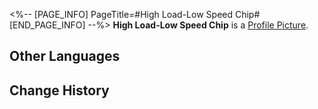 <%-- [PAGE_INFO]
PageTitle=#High Load-Low Speed Chip#
[END_PAGE_INFO] --%>
{{Item Infobox
|id          = 250209
|image       = Item High Load-Low Speed Chip.png
|type        = Expansion Chip
|invCategory = 
|rarity      = 3
|effect      = Greatly increases ATK and greatly reduces SPD.
|description = A game item in Aetherium Wars. Aether Spirits will gain a special enhanced ability after equipping it.
}}
'''High Load-Low Speed Chip''' is a [[Profile Picture]].

==Other Languages==
{{Other Languages
|en   = High Load-Low Speed Chip
|zhs  = 低速高载芯片
|zht  = 低速高載晶片
|ja   = チップ「低速高効率」
|ko   = 저속 고부하 칩
|es   = Chip de alta carga y baja velocidad
|fr   = Puce de force tranquille
|ru   = Низкоскоростной высоконагруженный чип
|th   = ชิปโหลดความเร็วต่ำ
|vi   = Chip Tải Cao-Tốc Độ Thấp
|de   = Chip: Hohe Last &ndash; niedrige Geschwindigkeit
|id   = High Load-Low Speed Chip
|pt   = Chip de Alta Carga e Baixa Velocidade
}}

==Change History==
{{Change History|1.4}}